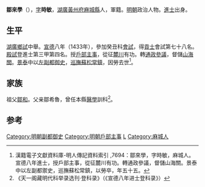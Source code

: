 '''鄒來學'''（{{bd|1402年||1456年||Z}}），[[表字|字]]'''時敏'''，[[湖廣|湖廣]][[黃州府|黃州府]][[麻城縣|麻城縣]]人，軍籍。[[明朝|明朝]]政治人物。[[進士|進士]]出身。

==生平==
[[湖廣|湖廣]][[鄉試|鄉試]]中舉。[[宣德|宣德]]八年（1433年），參加癸丑科[[會試|會試]]，得[[貢士|貢士]]會試第七十八名。[[殿試|殿試]]登進士第三甲第四名。授[[戶部|戶部]][[主事|主事]]，從征[[麓川|麓川]]有功。轉[[通政|通政]][[參議|參議]]，督儲[[山海關|山海關]]。[[景泰|景泰]]中以[[左副都御史|左副都御史]]，[[巡撫|巡撫]][[蘇|蘇]][[松|松]][[常|常]][[鎮|鎮]]，因勞去世<ref>漢籍電子文獻資料庫-明人傳記資料索引 ,7694：鄒來學，字時敏，麻城人。宣德八年進士，授戶部主事，從征麓川有功。轉通政參議，督儲山海關。景泰中以左副都禦史，巡撫蘇松常鎮，以勞卒，年五十五。	</ref>。

==家族==
祖父[[鄒和|鄒和]]。父亲鄒希魯，曾任本縣[[醫學|醫學]]訓科<ref>《天一阁藏明代科举录选刊·登科录》（《宣德八年进士登科录》）</ref>。

==参考==
{{reflist}}
{{明朝人物小作品}}
{{宣德八年癸丑科殿試金榜}}
{{DEFAULTSORT:Zou鄒}}
[[Category:明朝副都御史|Category:明朝副都御史]]
[[Category:明朝戶部主事|Category:明朝戶部主事]]
[[Category:鄒姓|L]]
[[Category:麻城人|Category:麻城人]]